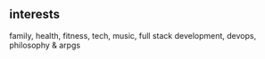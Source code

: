 ## interests

family, health, fitness, tech, music, full stack development, devops, philosophy & arpgs
